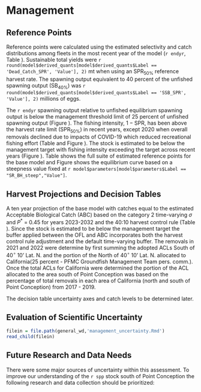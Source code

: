 # Management 

## Reference Points

Reference points were calculated using the estimated selectivity and catch distributions among fleets in the most recent year of the model (`r endyr`, Table \ref{tab:referenceES}). Sustainable total yields  were `r round(model$derived_quants[model$derived_quants$Label == 'Dead_Catch_SPR', 'Value'], 2)` mt when using an $\text{SPR}_{50\%}$ reference harvest rate. The spawning output equivalent to 40 percent of the unfished spawning output ($\text{SB}_{40\%}$) was `r round(model$derived_quants[model$derived_quants$Label == 'SSB_SPR', 'Value'], 2)` millions of eggs. 

The `r endyr` spawning output relative to unfished equilibrium spawning output is below the management threshold limit of 25 percent of unfished spawning output (Figure \ref{fig:depl}). The fishing intensity, $1-\text{SPR}$, has been above the harvest rate limit ($\text{SPR}_{50\%}$) in recent years, except 2020 when overall removals declined due to impacts of COVID-19 which reduced recreational fishing effort (Table \ref{tab:timeseries} and Figure \ref{fig:1-spr}). The stock is estimated to be below the management target with fishing intensity exceeding the target across recent years (Figure \ref{fig:phase}). Table \ref{tab:referenceES} shows the full suite of estimated reference points for the base model and Figure \ref{fig:yield} shows the equilibrium curve based on a steepness value fixed at `r model$parameters[model$parameters$Label == "SR_BH_steep","Value"]`.

## Harvest Projections and Decision Tables

A ten year projection of the base model with catches equal to the estimated Acceptable Biological Catch (ABC) based on the category 2 time-varying $\sigma$ and $P^*$ = 0.45 for years 2023-2032 and the 40:10 harvest control rule (Table \ref{tab:project}). Since the stock is estimated to be below the management target the buffer applied between the OFL and ABC incorporates both the harvest control rule adjustment and the default time-varying buffer.  The removals in 2021 and 2022 were determine by first summing the adopted ACLs South of 40$^\circ$ 10' Lat. N. and the portion of the North of 40$^\circ$ 10' Lat. N. allocated to California(25 percent - PFMC Groundfish Management Team pers. comm.). Once the total ACLs for California were determined the portion of the ACL allocated to the area south of Point Conception was based on the percentage of total removals in each area of California (north and south of Point Conception) from 2017 - 2019. 

The decision table uncertainty axes and catch levels to be determined later.

## Evaluation of Scientific Uncertainty

```r
filein = file.path(general_wd,'management_uncertainty.Rmd')
read_child(filein)
```

## Future Research and Data Needs

There were some major sources of uncertainty within this assessment. To improve our understanding of the `r spp` stock south of Point Conception the following research and data collection should be prioritized:

\begin{enumerate}

	\item The commercial and recreational fisheries had limited observations of larger `r spp`.  It is unclear whether this was due to lack of access to larger individuals or a truncation of the length/age distribution due to fishing effort. Fishery-independent survey information via. hook and line or remotely operated vehicles (ROVs) targeted at areas that are subject to recreational and commercial fishing could improve our understanding the availability of  of `r spp`.

	\item The assessment area appears to have a mixture of observations from areas experiencing variable fishing effort.  In the region there are likely a mixture of areas: open access rocky reefs that are close to port that are heavily fished, open access rocky reefs that are inaccessible via day-trips that are fished but likely lower levels, and rocky reefs that fall within marine protect areas.  A spatially explicit assessment model may be able to capture this complexity but will require data (indices of abundance and composition data) from each of the regions. 

	\item There are very limited age data for `r spp` south of Point Conception. The `r hkl` was the main source of otoliths read for constructing a age-at-length curve for `r spp`. Collection otoliths from the recreational fishery, a large source of mortality in the area, would support future assessments  and would improve the understanding of the population structure and life history of `r spp`. 

\end{enumerate}